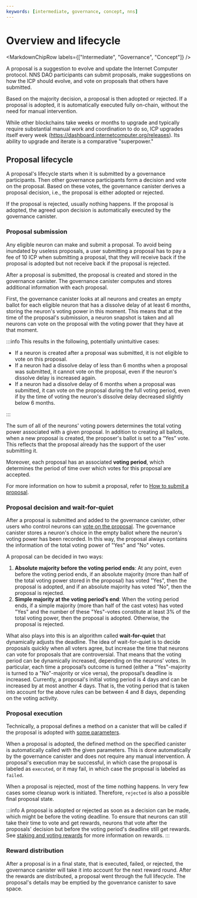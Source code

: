 ```yaml
---
keywords: [intermediate, governance, concept, nns]
---
```



# Overview and lifecycle

<MarkdownChipRow labels={["Intermediate", "Governance", "Concept"]} />

A proposal is a suggestion to evolve and update the Internet Computer protocol. NNS DAO participants can submit proposals, make suggestions on how the ICP should evolve, and vote on proposals that others have submitted.

Based on the majority decision, a proposal is then adopted or rejected. If a proposal is adopted, it is automatically executed fully on-chain, without the need for manual intervention.

While other blockchains take weeks or months to upgrade and typically require substantial manual work and coordination to do so, ICP upgrades itself every week (https://dashboard.internetcomputer.org/releases). Its ability to upgrade and iterate is a comparative "superpower."


## Proposal lifecycle

A proposal's lifecycle starts when it is submitted by a governance participants. Then other governance participants form a decision and vote on the proposal. Based on these votes, the governance canister derives a proposal decision, i.e., the proposal is either adopted or rejected.

If the proposal is rejected, usually nothing happens. If the proposal is adopted, the agreed upon decision is automatically executed by the governance canister.

### Proposal submission

Any eligible neuron can make and submit a proposal. To avoid being inundated by useless proposals, a user submitting a proposal has to pay a fee of 10 ICP when submitting a proposal, that they will receive back if the proposal is adopted but not receive back if the proposal is rejected.

After a proposal is submitted, the proposal is created and stored in the governance canister. The governance canister computes and stores additional information with each proposal.

First, the governance canister looks at all neurons and creates an empty ballot for each eligible neuron that has a
dissolve delay of at least 6 months, storing the neuron's voting power in this moment. This means that at the time of the proposal's submission, a neuron snapshot is taken and all neurons can vote on the proposal with the voting power that they have at that moment.

:::info
This results in the following, potentially unintuitive cases:
* If a neuron is created after a proposal was submitted, it is not eligible to vote on this proposal.
* If a neuron had a dissolve delay of less than 6 months when a proposal was submitted, it cannot vote on the proposal, even if the neuron's dissolve delay is increased again.
* If a neuron had a dissolve delay of 6 months when a proposal was submitted, it can vote on the proposal during the full voting period, even if by the time of voting the neuron's dissolve delay decreased slightly below 6 months.

:::

The sum of all of the neurons' voting powers determines the total voting power associated with a given proposal.
In addition to creating all ballots, when a new proposal is created, the proposer's ballot is set to a “Yes” vote.
This reflects that the proposal already has the support of the user submitting it.

Moreover, each proposal has an associated **voting period**, which determines the period of time over which votes for this proposal are accepted.

For more information on how to submit a proposal, refer to [How to submit a proposal](/docs/current/developer-docs/daos/nns/proposal-advanced).

### Proposal decision and wait-for-quiet
After a proposal is submitted and added to the governance canister, other users who control neurons can [vote on the proposal](/docs/current/developer-docs/daos/nns/votnig-direct-voting).
The governance canister stores a neuron's choice in the empty ballot where the neuron's voting power has been recorded.
In this way, the proposal always contains the information of the total voting power of "Yes" and "No" votes.

A proposal can be decided in two ways:

1. **Absolute majority before the voting period ends**: At any point, even before the voting period ends, if an absolute majority (more than half of the total voting power stored in the proposal) has voted "Yes", then the proposal is adopted, and if an absolute majority has voted "No", then the proposal is rejected.
2. **Simple majority at the voting period’s end**: When the voting period ends, if a simple majority (more than half of the cast votes) has voted "Yes" and the number of these "Yes"-votes constitute at least 3% of the total voting power, then the proposal is adopted. Otherwise, the proposal is rejected.

What also plays into this is an algorithm called **wait-for-quiet** that dynamically adjusts the deadline. The idea of wait-for-quiet is to decide proposals quickly when all voters agree, but increase the time that neurons can vote for proposals that are controversial. That means that the voting period can be dynamically increased, depending
on the neurons’ votes. In particular, each time a proposal’s outcome is turned (either a "Yes"-majority is turned to a
"No"-majority or vice versa), the proposal’s deadline is increased. Currently, a proposal's initial voting period is 4 days and can be increased by at most another 4 days. That is, the voting period that is taken into account for the above rules can be between 4 and 8 days, depending on the voting activity.

### Proposal execution
Technically, a proposal defines a method on a canister that will be called if the proposal is adopted with [some parameters](./proposal-advanced.mdx).

When a proposal is adopted, the defined method on the specified canister is automatically called with the given parameters. This is done automatically by the governance canister and does not require any manual intervention.
A proposal's execution may be successful, in which case the proposal is labeled as `executed`, or it may fail, in which case the proposal is labeled as `failed`.

When a proposal is rejected, most of the time nothing happens. In very few cases some cleanup work is initiated.
Therefore, `rejected` is also a possible final proposal state.

:::info
A proposal is adopted or rejected as soon as a decision can be made, which might be before the voting deadline.
To ensure that neurons can still take their time to vote and get rewards, neurons that vote after the proposals' decision but before the voting period's deadline still get rewards.
See [staking and voting rewards](./staking-voting-rewards.mdx) for more information on rewards.
:::

### Reward distribution
After a proposal is in a final state, that is executed, failed, or rejected, the governance canister will take it into account for the next reward round.
After the rewards are distributed, a proposal went through the full lifecycle. The proposal's details may be emptied by the govenrance canister to save space.